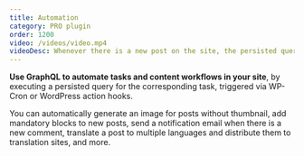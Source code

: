 ```yaml
---
title: Automation
category: PRO plugin
order: 1200
video: /videos/video.mp4
videoDesc: Whenever there is a new post on the site, the persisted query checks if the post has the mandatory Comments block and, if it does not, adds it automatically.
---
```


**Use GraphQL to automate tasks and content workflows in your site**, by executing a persisted query for the corresponding task, triggered via WP-Cron or WordPress action hooks.

You can automatically generate an image for posts without thumbnail, add mandatory blocks to new posts, send a notification email when there is a new comment, translate a post to multiple languages and distribute them to translation sites, and more.